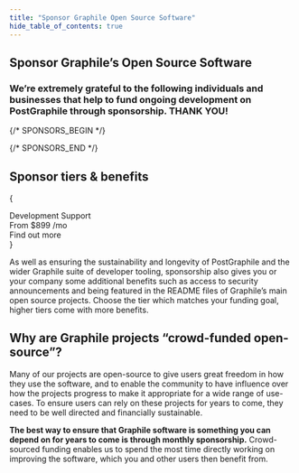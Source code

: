 ```yaml
---
title: "Sponsor Graphile Open Source Software"
hide_table_of_contents: true
---
```




## Sponsor Graphile’s Open Source Software

<h3 className={styles.tagline}>
  We’re extremely grateful to the following individuals and businesses that help
  to fund ongoing development on PostGraphile through sponsorship. THANK YOU!
</h3>

{/* SPONSORS_BEGIN */}

<Sponsors level="featured">
  <Sponsor
    name="The Guild"
    avatar="/images/sponsors/theguild.png"
    href="https://www.the-guild.dev/"
    business
  />
  <Sponsor
    name="Steelhead"
    avatar="/images/sponsors/steelhead.svg"
    href="https://gosteelhead.com/"
    business
  />
</Sponsors>
<Sponsors level="leaders">
  <Sponsor name="Robert Claypool" />
  <Sponsor name="nigelrmtaylor" />
  <Sponsor
    name="Principia Mentis"
    avatar="/images/sponsors/principiamentis.png"
    business
  />
  <Sponsor
    name="Trigger.dev"
    avatar="/images/sponsors/triggerdev.png"
    business
  />
  <Sponsor name="Axinom" avatar="/images/sponsors/axinom.png" business />
  <Sponsor name="Taiste" avatar="/images/sponsors/taiste-sq.svg" business />
  <Sponsor
    name="BairesDev"
    avatar="/images/sponsors/BairesDev.png"
    href="https://www.bairesdev.com/sponsoring-open-source-projects/"
    business
  />
  <Sponsor
    name="Two Bit Solutions"
    avatar="/images/sponsors/two-bits.svg"
    business
  />
  <Sponsor name="Apollo" avatar="/images/sponsors/apollo.png" business />
  <Sponsor name="Dimply" avatar="/images/sponsors/dimply.svg" business />
  <Sponsor name="Ndustrial" avatar="/images/sponsors/ndustrial.png" business />
  <Sponsor name="Cintra" avatar="/images/sponsors/cintra.svg" business />
  <Sponsor name="Beacon" avatar="/images/sponsors/beaconbio.jpg" business />
  <Sponsor
    name="deliver.media"
    avatar="/images/sponsors/deliverdotmedia.jpg"
    business
  />
  <Sponsor name="Ravio" avatar="/images/sponsors/Ravio.svg" business />
  <Sponsor name="prodready" />
  <Sponsor name="Locomote" avatar="/images/sponsors/locomote.svg" />
</Sponsors>
<Sponsors level="backers">
  <Sponsor name="plus 67 more backers..." plain />
  <Sponsor name="plus 84 more backers..." plain />
</Sponsors>

{/* SPONSORS_END */}

## Sponsor tiers &amp; benefits

<TierList />

{

<div className={sponsorStyles.tiers}>
  <div className={sponsorStyles.tierRow}>
    <div className={clsx(sponsorStyles.tierSupport, sponsorStyles.featured)}>
      <div className={sponsorStyles.banner}>
        <div className={sponsorStyles.info}>
          <div className={sponsorStyles.title}>Development Support</div>
          <div className={sponsorStyles.priceline}>
            <span className={sponsorStyles.note}>From </span>
            <span className={sponsorStyles.price}>$899</span>
            <span className={sponsorStyles.note}>/mo</span>
          </div>
        </div>
        <Link
          className={clsx(
            "button button--primary button--lg",
            sponsorStyles.button,
          )}
          to="/support"
        >
          Find out more
        </Link>
      </div>
    </div>
  </div>
</div>
}

As well as ensuring the sustainability and longevity of PostGraphile and the
wider Graphile suite of developer tooling, sponsorship also gives you or your
company some additional benefits such as access to security announcements and being
featured in the README files of Graphile’s main open source projects. Choose the tier
which matches your funding goal, higher tiers come with more benefits.

## Why are Graphile projects &ldquo;crowd-funded open-source&rdquo;?

Many of our projects are open-source to give users great freedom in how they use
the software, and to enable the community to have influence over how the projects
progress to make it appropriate for a wide range of use-cases. To ensure users can
rely on these projects for years to come, they need to be well directed and
financially sustainable.

**The best way to ensure that Graphile software is something you can depend on for
years to come is through monthly sponsorship.** Crowd-sourced funding enables us to
spend the most time directly working on improving the software, which you and other
users then benefit from.

<SponsorButtons></SponsorButtons>
